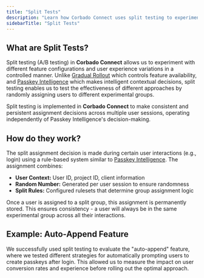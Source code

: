 ```yaml
---
title: "Split Tests"
description: "Learn how Corbado Connect uses split testing to experiment with different feature configurations and user experience variations in a controlled manner."
sidebarTitle: "Split Tests"
---
```


## What are Split Tests?

Split testing (A/B testing) in **Corbado Connect** allows us to experiment with different feature configurations and user experience variations in a controlled manner. Unlike [Gradual Rollout](/corbado-connect-new/features/gradual-rollout) which controls feature availability, and [Passkey Intelligence](/corbado-connect-new/features/passkey-intelligence) which makes intelligent contextual decisions, split testing enables us to test the effectiveness of different approaches by randomly assigning users to different experimental groups.

Split testing is implemented in **Corbado Connect** to make consistent and persistent assignment decisions across multiple user sessions, operating independently of Passkey Intelligence's decision-making.

## How do they work?

The split assignment decision is made during certain user interactions (e.g., login) using a rule-based system similar to [Passkey Intelligence](/corbado-connect-new/features/passkey-intelligence). The assignment combines:

- **User Context:** User ID, project ID, client information
- **Random Number:** Generated per user session to ensure randomness
- **Split Rules:** Configured rulesets that determine group assignment logic

Once a user is assigned to a split group, this assignment is permanently stored. This ensures consistency - a user will always be in the same experimental group across all their interactions.

## Example: Auto-Append Feature

We successfully used split testing to evaluate the "auto-append" feature, where we tested different strategies for automatically prompting users to create passkeys after login. This allowed us to measure the impact on user conversion rates and experience before rolling out the optimal approach.